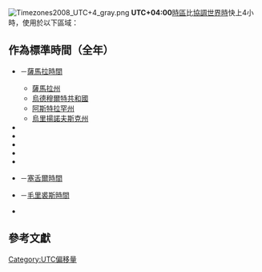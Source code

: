 {{Tz/utc-infobox}}
{{Time zones of Russia}}
{{Time zones of Africa}}
[[File:Timezones2008_UTC+4_gray.png|thumb]]
'''UTC+04:00'''[[時區|時區]]比[[協調世界時|協調世界時]]快上4小時，使用於以下區域：

==作為標準時間（全年）==
*{{RUS}}－[[薩馬拉時間|薩馬拉時間]]
**[[薩馬拉州|薩馬拉州]]
**[[烏德穆爾特共和國|烏德穆爾特共和國]]
**[[阿斯特拉罕州|阿斯特拉罕州]]
**[[烏里揚諾夫斯克州|烏里揚諾夫斯克州]]
*{{ARM}}
*{{AZE}}
*{{GEO}}
*{{UAE}}
*{{OMA}}
*{{SEY}}－[[塞舌爾時間|塞舌爾時間]]
*{{MRI}}－[[毛里裘斯時間|毛里裘斯時間]]
*{{REU}}

== 參考文獻 ==
<small><references/></small>

{{時差表|+|4}}
{{timezones}}

[[Category:UTC偏移量|Category:UTC偏移量]]